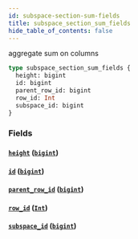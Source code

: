```yaml
---
id: subspace-section-sum-fields
title: subspace_section_sum_fields
hide_table_of_contents: false
---
```


aggregate sum on columns

```graphql
type subspace_section_sum_fields {
  height: bigint
  id: bigint
  parent_row_id: bigint
  row_id: Int
  subspace_id: bigint
}
```

### Fields

#### [`height`](#) ([`bigint`](../scalars/bigint))

#### [`id`](#) ([`bigint`](../scalars/bigint))

#### [`parent_row_id`](#) ([`bigint`](../scalars/bigint))

#### [`row_id`](#) ([`Int`](../scalars/int))

#### [`subspace_id`](#) ([`bigint`](../scalars/bigint))

